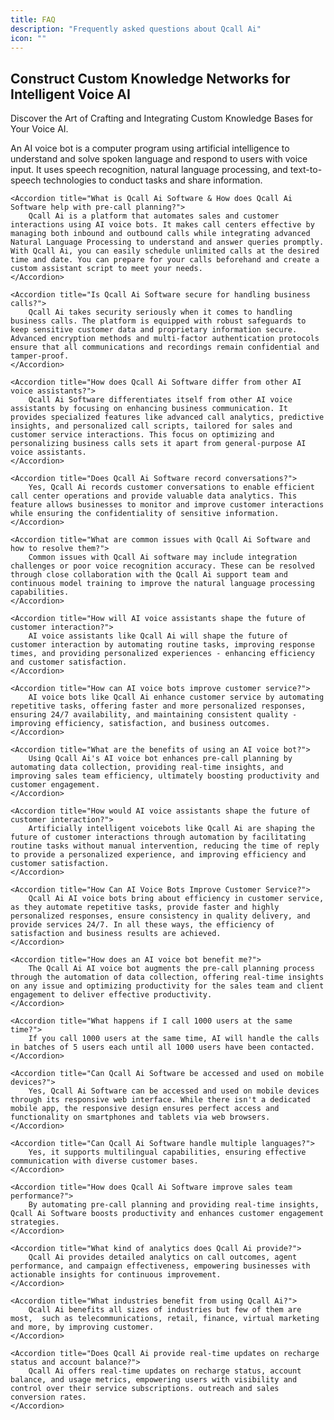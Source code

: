 ```yaml
---
title: FAQ
description: "Frequently asked questions about Qcall Ai"
icon: ""
---
```


## Construct Custom Knowledge Networks for Intelligent Voice AI

Discover the Art of Crafting and Integrating Custom Knowledge Bases for Your Voice AI.

<AccordionGroup>
    <Accordion title="What Is an AI Voice Bot?">
        An AI voice bot is a computer program using artificial intelligence to understand and solve spoken language and respond to users with voice input. It uses speech recognition, natural language processing, and text-to-speech technologies to conduct tasks and share information.
    </Accordion>

    <Accordion title="What is Qcall Ai Software & How does Qcall Ai Software help with pre-call planning?">
        Qcall Ai is a platform that automates sales and customer interactions using AI voice bots. It makes call centers effective by managing both inbound and outbound calls while integrating advanced Natural Language Processing to understand and answer queries promptly. With Qcall Ai, you can easily schedule unlimited calls at the desired time and date. You can prepare for your calls beforehand and create a custom assistant script to meet your needs.
    </Accordion>

    <Accordion title="Is Qcall Ai Software secure for handling business calls?">
        Qcall Ai takes security seriously when it comes to handling business calls. The platform is equipped with robust safeguards to keep sensitive customer data and proprietary information secure. Advanced encryption methods and multi-factor authentication protocols ensure that all communications and recordings remain confidential and tamper-proof.
    </Accordion>

    <Accordion title="How does Qcall Ai Software differ from other AI voice assistants?">
        Qcall Ai Software differentiates itself from other AI voice assistants by focusing on enhancing business communication. It provides specialized features like advanced call analytics, predictive insights, and personalized call scripts, tailored for sales and customer service interactions. This focus on optimizing and personalizing business calls sets it apart from general-purpose AI voice assistants.
    </Accordion>

    <Accordion title="Does Qcall Ai Software record conversations?">
        Yes, Qcall Ai records customer conversations to enable efficient call center operations and provide valuable data analytics. This feature allows businesses to monitor and improve customer interactions while ensuring the confidentiality of sensitive information.
    </Accordion>

    <Accordion title="What are common issues with Qcall Ai Software and how to resolve them?">
        Common issues with Qcall Ai software may include integration challenges or poor voice recognition accuracy. These can be resolved through close collaboration with the Qcall Ai support team and continuous model training to improve the natural language processing capabilities.
    </Accordion>

    <Accordion title="How will AI voice assistants shape the future of customer interaction?">
        AI voice assistants like Qcall Ai will shape the future of customer interaction by automating routine tasks, improving response times, and providing personalized experiences - enhancing efficiency and customer satisfaction.
    </Accordion>

    <Accordion title="How can AI voice bots improve customer service?">
        AI voice bots like Qcall Ai enhance customer service by automating repetitive tasks, offering faster and more personalized responses, ensuring 24/7 availability, and maintaining consistent quality - improving efficiency, satisfaction, and business outcomes.
    </Accordion>

    <Accordion title="What are the benefits of using an AI voice bot?">
        Using Qcall Ai's AI voice bot enhances pre-call planning by automating data collection, providing real-time insights, and improving sales team efficiency, ultimately boosting productivity and customer engagement.
    </Accordion>

    <Accordion title="How would AI voice assistants shape the future of customer interaction?">
        Artificially intelligent voicebots like Qcall Ai are shaping the future of customer interactions through automation by facilitating routine tasks without manual intervention, reducing the time of reply to provide a personalized experience, and improving efficiency and customer satisfaction.
    </Accordion>

    <Accordion title="How Can AI Voice Bots Improve Customer Service?">
        Qcall Ai AI voice bots bring about efficiency in customer service, as they automate repetitive tasks, provide faster and highly personalized responses, ensure consistency in quality delivery, and provide services 24/7. In all these ways, the efficiency of satisfaction and business results are achieved.
    </Accordion>

    <Accordion title="How does an AI voice bot benefit me?">
        The Qcall Ai AI voice bot augments the pre-call planning process through the automation of data collection, offering real-time insights on any issue and optimizing productivity for the sales team and client engagement to deliver effective productivity.
    </Accordion>

    <Accordion title="What happens if I call 1000 users at the same time?">
        If you call 1000 users at the same time, AI will handle the calls in batches of 5 users each until all 1000 users have been contacted.
    </Accordion>

    <Accordion title="Can Qcall Ai Software be accessed and used on mobile devices?">
        Yes, Qcall Ai Software can be accessed and used on mobile devices through its responsive web interface. While there isn't a dedicated mobile app, the responsive design ensures perfect access and functionality on smartphones and tablets via web browsers.
    </Accordion>

    <Accordion title="Can Qcall Ai Software handle multiple languages?">
        Yes, it supports multilingual capabilities, ensuring effective communication with diverse customer bases.
    </Accordion>

    <Accordion title="How does Qcall Ai Software improve sales team performance?">
        By automating pre-call planning and providing real-time insights, Qcall Ai Software boosts productivity and enhances customer engagement strategies.
    </Accordion>

    <Accordion title="What kind of analytics does Qcall Ai provide?">
        Qcall Ai provides detailed analytics on call outcomes, agent performance, and campaign effectiveness, empowering businesses with actionable insights for continuous improvement.
    </Accordion>

    <Accordion title="What industries benefit from using Qcall Ai?">
        Qcall Ai benefits all sizes of industries but few of them are most,  such as telecommunications, retail, finance, virtual marketing and more, by improving customer.
    </Accordion>

    <Accordion title="Does Qcall Ai provide real-time updates on recharge status and account balance?">
        Qcall Ai offers real-time updates on recharge status, account balance, and usage metrics, empowering users with visibility and control over their service subscriptions. outreach and sales conversion rates.
    </Accordion>

</AccordionGroup>
